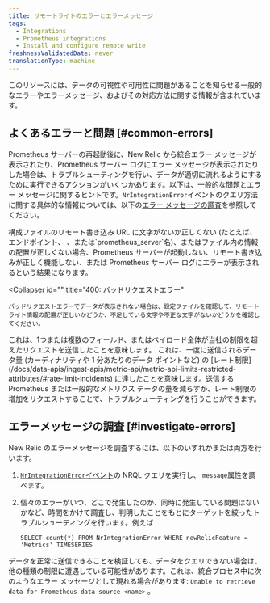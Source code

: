 ```yaml
---
title: リモートライトのエラーとエラーメッセージ
tags:
  - Integrations
  - Prometheus integrations
  - Install and configure remote write
freshnessValidatedDate: never
translationType: machine
---
```


このリソースには、データの可視性や可用性に問題があることを知らせる一般的なエラーやエラーメッセージ、およびその対応方法に関する情報が含まれています。

## よくあるエラーと問題 [#common-errors]

Prometheus サーバーの再起動後に、New Relic から統合エラー メッセージが表示されたり、Prometheus サーバー ログにエラー メッセージが表示されたりした場合は、トラブルシューティングを行い、データが適切に流れるようにするために実行できるアクションがいくつかあります。以下は、一般的な問題とエラー メッセージに関するヒントです。`NrIntegrationError`イベントのクエリ方法に関する具体的な情報については、以下の[エラー メッセージの調査](#investigate-errors)を参照してください。

<CollapserGroup>
  <Collapser
    id=""
    title="コンフィギュレーションエラー"
  >
    構成ファイルのリモート書き込み URL に文字がないか正しくない (たとえば、エンドポイント、 <InlinePopover type="licenseKey"/>、または`prometheus_server`名)、またはファイル内の情報の配置が正しくない場合、Prometheus サーバーが起動しない、リモート書き込みが正しく機能しない、または Prometheus サーバー ログにエラーが表示されるという結果になります。
  </Collapser>

  <Collapser
    id=""
    title="400: バッドリクエストエラー"
  >
    バッドリクエストエラーでデータが表示されない場合は、設定ファイルを確認して、リモートライト情報の配置が正しいかどうか、不足している文字や不正な文字がないかどうかを確認してください。
  </Collapser>

  <Collapser title="413: リクエストエンティティが大きすぎるエラー">
    これは、1つまたは複数のフィールド、またはペイロード全体が当社の制限を超えたリクエストを送信したことを意味します。
  </Collapser>

  <Collapser title="429: レートリミットエラー">
    これは、一度に送信されるデータ量 (カーディナリティや 1 分あたりのデータ ポイントなど) の [レート制限](/docs/data-apis/ingest-apis/metric-api/metric-api-limits-restricted-attributes/#rate-limit-incidents) に達したことを意味します。送信する Prometheus または一般的なメトリクス データの量を減らすか、レート制限の増加をリクエストすることで、トラブルシューティングを行うことができます。
  </Collapser>
</CollapserGroup>

## エラーメッセージの調査 [#investigate-errors]

New Relic のエラーメッセージを調査するには、以下のいずれかまたは両方を行います。

1. [`NrIntegrationError`イベント](/docs/telemetry-data-platform/manage-data/nrintegrationerror)の NRQL クエリを実行し、 `message`属性を調べます。

2. 個々のエラーがいつ、どこで発生したのか、同時に発生している問題はないかなど、時間をかけて調査し、判明したことをもとにターゲットを絞ったトラブルシューティングを行います。例えば

   ```
   SELECT count(*) FROM NrIntegrationError WHERE newRelicFeature = 'Metrics' TIMESERIES
   ```

データを正常に送信できることを検証しても、データをクエリできない場合は、他の種類の制限に遭遇している可能性があります。これは、統合プロセス中に次のようなエラー メッセージとして現れる場合があります: `Unable to retrieve data for Prometheus data source <name>` 。
